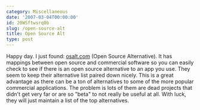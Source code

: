 ```yaml
---
category: Miscellaneous
date: '2007-03-04T00:00:00'
id: 20WSftwsrq0b
slug: /open-source-alt
title: Open Source Alt
type: post
---
```


Happy day. I just found: [osalt.com](http://www.osalt.com/) (Open
Source Alternative). It has mappings between open source and
commercial software so you can easily check to see if there is an
open source alternative to an app you use. They seem to keep their
alternative list paired down nicely. This is a great advantage as
there can be a ton of alternatives to some of the more popular
commercial applications. The problem is lots of them are dead
projects that didn't get very far or are so "beta" to not really be
useful at all. With luck, they will just maintain a list of the top
alternatives.